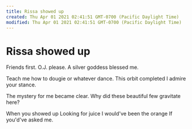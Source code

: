 ```yaml
---
title: Rissa showed up
created: Thu Apr 01 2021 02:41:51 GMT-0700 (Pacific Daylight Time)
modified: Thu Apr 01 2021 02:41:51 GMT-0700 (Pacific Daylight Time)
---
```

# Rissa showed up

Friends first.
O.J. please.
A silver goddess
blessed me.

Teach me how to dougie
or whatever dance.
This orbit completed
I admire your stance.

The mystery for me
became clear.
Why did these beautiful few gravitate here?

When you showed up
Looking for juice
I would've been the orange
If you'd've asked me.